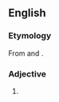 ==English==

===Etymology===
From {{term|Chassid}} and {{term|-ic}}.

===Adjective===
{{en-adj|-}}

# {{alternative spelling of|Hassidic}}